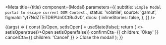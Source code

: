 
<Meta
  title={title}
  component={Modal}
  parameters={{
    subtitle: `Simple Modal portal to escape current DOM Context.`,
    status: 'volatile',
    source: 'gamut',
    figmaId: 'yt7NdZTETDRPUn0CtRu3v0',
    docs: {
      inlineStories: false,
    },
  }}
/>

<Canvas>
  <Story name="Modal" height="600px">
    {(args) => {
      const [isOpen, setIsOpen] = useState(false);
      return (
        <>
          <FillButton onClick={() => setIsOpen(true)}>Open</FillButton>
          <Modal
            {...args}
            isOpen={isOpen}
            title="I am a modal"
            onRequestClose={() => setIsOpen(false)}
            confirmCta={{ children: 'Okay' }}
            cancelCta={{ children: 'Cancel' }}
          >
            Close the modal!
          </Modal>
        </>
      );
    }}
  </Story>
</Canvas>

<Props story="Modal" />
